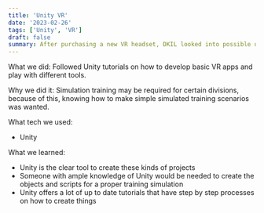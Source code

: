 ```yaml
---
title: 'Unity VR'
date: '2023-02-26'
tags: ['Unity', 'VR']
draft: false
summary: After purchasing a new VR headset, DKIL looked into possible use cases, one of those being simulation training scenarios. Requiring training in dangerous scenarios can be difficult and intimidating, which is where VR can be an incredible tool.
---
```


What we did:
Followed Unity tutorials on how to develop basic VR apps and play with different tools.

Why we did it:
Simulation training may be required for certain divisions, because of this, knowing how to make simple simulated training scenarios was wanted.

What tech we used:
- Unity

What we learned:

- Unity is the clear tool to create these kinds of projects
- Someone with ample knowledge of Unity would be needed to create the objects and scripts for a proper training simulation
- Unity offers a lot of up to date tutorials that have step by step processes on how to create things
